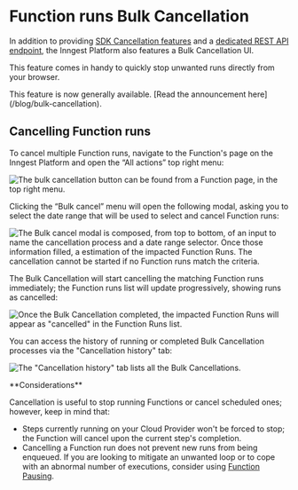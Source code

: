 
# Function runs Bulk Cancellation

In addition to providing [SDK Cancellation features](/docs/features/inngest-functions/cancellation/cancel-on-events) and a [dedicated REST API endpoint](/docs/guides/cancel-running-functions), the Inngest Platform also features a Bulk Cancellation UI.

This feature comes in handy to quickly stop unwanted runs directly from your browser.

<Callout>
  This feature is now generally available. [Read the announcement here](/blog/bulk-cancellation).
</Callout>

## Cancelling Function runs

To cancel multiple Function runs, navigate to the Function's page on the Inngest Platform and open the “All actions” top right menu:

![The bulk cancellation button can be found from a Function page, in the top right menu.](/assets/docs/platform/manage/bulk-cancellation/function-runs-cancel-button.png)

Clicking the “Bulk cancel” menu will open the following modal, asking you to select the date range that will be used to select and cancel Function runs:

![The Bulk cancel modal is composed, from top to bottom, of an input to name the cancellation process and a date range selector. Once those information filled, a estimation of the impacted Function Runs. The cancellation cannot be started if no Function runs match the criteria.](/assets/docs/platform/manage/bulk-cancellation/bulk-cancel-modal.png)

The Bulk Cancellation will start cancelling the matching Function runs immediately; the Function runs list will update progressively, showing runs as cancelled:

![Once the Bulk Cancellation completed, the impacted Function Runs will appear as "cancelled" in the Function Runs list.](/assets/docs/platform/manage/bulk-cancellation/function-runs-cancelled.png)

You can access the history of running or completed Bulk Cancellation processes via the "Cancellation history" tab:

![The "Cancellation history" tab lists all the Bulk Cancellations.](/assets/docs/platform/manage/bulk-cancellation/bulk-cancel-history.png)


<Callout variant="info">
**Considerations**

Cancellation is useful to stop running Functions or cancel scheduled ones; however, keep in mind that:

- Steps currently running on your Cloud Provider won't be forced to stop; the Function will cancel upon the current step's completion.
- Cancelling a Function run does not prevent new runs from being enqueued. If you are looking to mitigate an unwanted loop or to cope with an abnormal number of executions, consider using [Function Pausing](/docs/guides/pause-functions).
</Callout>